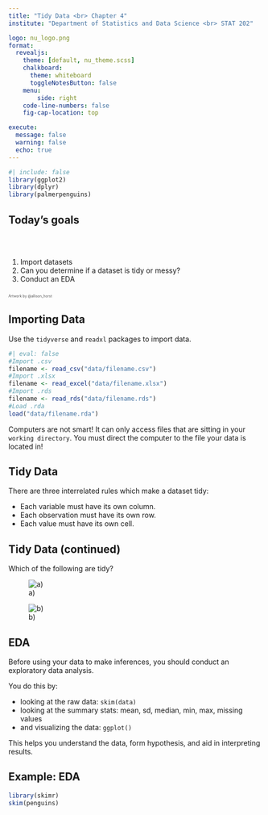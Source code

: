 ```yaml
---
title: "Tidy Data <br> Chapter 4"
institute: "Department of Statistics and Data Science <br> STAT 202"

logo: nu_logo.png
format: 
  revealjs:
    theme: [default, nu_theme.scss]
    chalkboard:
      theme: whiteboard
      toggleNotesButton: false
    menu:
        side: right
    code-line-numbers: false
    fig-cap-location: top

execute:
  message: false
  warning: false
  echo: true
---
```


```r
#| include: false
library(ggplot2)
library(dplyr)
library(palmerpenguins)
```

## Today's goals {background-image="images_horst/tidyverse_celestial.png" background-size="400px" background-opacity="50%" background-position="85% 50%"}

<br/>

::: columns
::: {.column width="60%"}
1.  Import datasets
2.  Can you determine if a dataset is tidy or messy?
3.  Conduct an EDA
:::
:::

::: {.absolute top="80%" left="90%" width="500"}
::: {style="opacity:0.75; font-size: 0.5em"}
Artwork by @allison_horst
:::
:::

## Importing Data

Use the `tidyverse` and `readxl` packages to import data.

```r
#| eval: false
#Import .csv
filename <- read_csv("data/filename.csv")
#Import .xlsx 
filename <- read_excel("data/filename.xlsx")
#Import .rds
filename <- read_rds("data/filename.rds")
#Load .rda 
load("data/filename.rda")
```

Computers are not smart! It can only access files that are sitting in your `working directory`. You must direct the computer to the file your data is located in!

## Tidy Data

There are three interrelated rules which make a dataset tidy:

-   Each variable must have its own column.
-   Each observation must have its own row.
-   Each value must have its own cell.

## Tidy Data (continued)

Which of the following are tidy?

::: {layout-ncol="2"}
![a)](images_lecture/tidy5.PNG)

![b)](images_lecture/tidy6.PNG)
:::

## EDA

Before using your data to make inferences, you should conduct an exploratory data analysis.

You do this by:

-   looking at the raw data: `skim(data)`
-   looking at the summary stats: mean, sd, median, min, max, missing values
-   and visualizing the data: `ggplot()`

This helps you understand the data, form hypothesis, and aid in interpreting results.

## Example: EDA {.scrollable .smaller}

```r
library(skimr)
skim(penguins)
```
